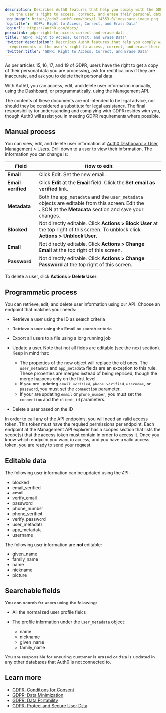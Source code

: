 ```yaml
---
description: Describes Auth0 features that help you comply with the GDPR requirements
  on the user's right to access, correct, and erase their personal data.
'og:image': https://cdn2.auth0.com/docs/1.14553.0/img/share-image.png
'og:title': 'GDPR: Right to Access, Correct, and Erase Data'
'og:url': https://auth0.com/docs/
permalink: gdpr-right-to-access-correct-and-erase-data
title: 'GDPR: Right to Access, Correct, and Erase Data'
'twitter:description': Describes Auth0 features that help you comply with the GDPR
  requirements on the user's right to access, correct, and erase their personal data.
'twitter:title': 'GDPR: Right to Access, Correct, and Erase Data'
---
```

As per articles 15, 16, 17, and 19 of GDPR, users have the right to get a copy of their personal data you are processing, ask for rectifications if they are inaccurate, and ask you to delete their personal data.

With Auth0, you can access, edit, and delete user information manually, using the Dashboard, or programmatically, using the <Tooltip tip="Management API: A product to allow customers to perform administrative tasks." cta="View Glossary" href="/docs/glossary?term=Management+API">Management API</Tooltip>.

<Callout icon="file-lines" color="#0EA5E9" iconType="regular">

The contents of these documents are not intended to be legal advice, nor should they be considered a substitute for legal assistance. The final responsibility for understanding and complying with GDPR resides with you, though Auth0 will assist you in meeting GDPR requirements where possible.

</Callout>

## Manual process

You can view, edit, and delete user information at [Auth0 Dashboard > User Management > Users](https://manage.auth0.com/#/users). Drill down to a user to view their information. The information you can change is:

<table class="table"><thead>
<tr>
<th><strong>Field</strong></th>
<th><strong>How to edit</strong></th>
</tr>
</thead>
<tbody>
<tr>
<td><strong>Email</strong></td>
<td>Click Edit. Set the new email.</td>
</tr>
<tr>
<td><strong>Email verified</strong></td>
<td>Click <strong>Edit</strong> at the <strong>Εmail</strong> field. Click the <strong>Set email as verified</strong> link.</td>
</tr>
<tr>
<td><strong>Metadata</strong></td>
<td>Both the <code>app_metadata</code> and the <code>user_metadata</code> objects are editable from this screen. Edit the JSON at the <strong>Metadata</strong> section and save your changes.</td>
</tr>
<tr>
<td><strong>Blocked</strong></td>
<td>Not directly editable. Click <strong>Actions &gt; Block User</strong> at the top right of this screen. To unblock click <strong>Actions &gt; Unblock User</strong>.</td>
</tr>
<tr>
<td><strong>Email</strong></td>
<td>Not directly editable. Click <strong>Actions &gt; Change Email</strong> at the top right of this screen.</td>
</tr>
<tr>
<td><strong>Password</strong></td>
<td>Not directly editable. Click <strong>Actions &gt; Change Password</strong> at the top right of this screen.</td>
</tr>
</tbody>
</table>

To delete a user, click **Actions > Delete User**.

## Programmatic process

You can retrieve, edit, and delete user information using our API. Choose an endpoint that matches your needs:

* Retrieve a user using the ID as search criteria
* Retrieve a user using the Email as search criteria
* Export all users to a file using a long running job
* Update a user. Note that not all fields are editable (see the next section). Keep in mind that:

  + The properties of the new object will replace the old ones. The `user_metadata` and `app_metadata` fields are an exception to this rule. These properties are merged instead of being replaced, though the merge happens only on the first level.
  + If you are updating `email_verified`, `phone_verified`, `username`, or `password`, you must set the `connection` parameter.
  + If your are updating `email` or `phone_number`, you must set the `connection` and the `client_id` parameters.
* Delete a user based on the ID

In order to call any of the API endpoints, you will need an valid <Tooltip tip="Access Token: Authorization credential, in the form of an opaque string or JWT, used to access an API." cta="View Glossary" href="/docs/glossary?term=access+token">access token</Tooltip>. This token must have the required permissions per endpoint. Each endpoint at the Management API explorer has a scopes section that lists the scope(s) that the access token must contain in order to access it. Once you know which endpoint you want to access, and you have a valid access token, you are ready to send your request.

## Editable data

The following user information can be updated using the API:

* blocked
* email_verified
* email
* verify_email
* password
* phone_number
* phone_verified
* verify_password
* user_metadata
* app_metadata
* username

The following user information are **not** editable:

* given_name
* family_name
* name
* nickname
* picture

## Searchable fields

You can search for users using the following:

* All the normalized user profile fields
* The profile information under the `user_metadata` object:

  + name
  + nickname
  + given_name
  + family_name

You are responsible for ensuring customer is erased or data is updated in any other databases that Auth0 is not connected to.

## Learn more

* [GDPR: Conditions for Consent](/docs/secure/data-privacy-and-compliance/gdpr/gdpr-conditions-for-consent)
* [GDPR: Data Minimization](/docs/secure/data-privacy-and-compliance/gdpr/gdpr-data-minimization)
* [GDPR: Data Portability](/docs/secure/data-privacy-and-compliance/gdpr/gdpr-data-portability)
* [GDPR: Protect and Secure User Data](/docs/secure/data-privacy-and-compliance/gdpr/gdpr-protect-and-secure-user-data)